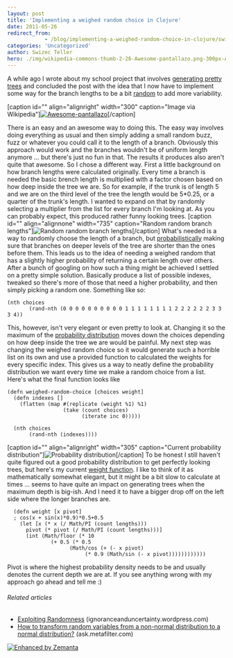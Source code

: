 ```yaml
---
layout: post
title: 'Implementing a weighed random choice in Clojure'
date: 2011-05-26
redirect_from: 
            - /blog/implementing-a-weighed-random-choice-in-clojure/swizec/1770
categories: 'Uncategorized'
author: Swizec Teller
hero: ./img/wikipedia-commons-thumb-2-26-Awesome-pantallazo.png-300px-Awesome-pantallazo.png
---
```

A while ago I wrote about my school project that involves [generating pretty trees](http://swizec.com/blog/using-prime-numbers-to-generate-pretty-trees/swizec/1705 "Using prime numbers to generate pretty trees") and concluded the post with the idea that I now have to implement some way for the branch lengths to be a bit [random](http://en.wikipedia.org/wiki/Randomness "Randomness") to add more variability.

\[caption id="" align="alignright" width="300" caption="Image via Wikipedia"][![Awesome-pantallazo](./img/wikipedia-commons-thumb-2-26-Awesome-pantallazo.png-300px-Awesome-pantallazo.png "Awesome-pantallazo")](http://commons.wikipedia.org/wiki/File:Awesome-pantallazo.png)\[/caption]

There is an easy and an awesome way to doing this. The easy way involves doing everything as usual and then simply adding a small random buzz, fuzz or whatever you could call it to the length of a branch. Obviously this approach would work and the branches wouldn't be of uniform length anymore ... but there's just no fun in that. The results it produces also aren't quite that awesome. So I chose a different way. First a little background on how branch lengths were calculated originally. Every time a branch is needed the basic brench length is multiplied with a factor chosen based on how deep inside the tree we are. So for example, if the trunk is of length 5 and we are on the third level of the tree the length would be 5\*0.25, or a quarter of the trunk's length. I wanted to expand on that by randomly selecting a multiplier from the list for every branch I'm looking at. As you can probably expect, this produced rather funny looking trees. \[caption id="" align="alignnone" width="735" caption="Random random branch lengths"]![](./img/HmFKU.png "Random random branch lengths")\[/caption] What's needed is a way to randomly choose the length of a branch, but [probabilistically](http://en.wikipedia.org/wiki/Probability "Probability") making sure that branches on deeper levels of the tree are shorter than the ones before them. This leads us to the idea of needing a weighed random that has a slightly higher probability of returning a certain length over others. After a bunch of googling on how such a thing might be achieved I settled on a pretty simple solution. Basically produce a list of possible indexes, tweaked so there's more of those that need a higher probability, and then simply picking a random one. Something like so:

```
(nth choices
       (rand-nth (0 0 0 0 0 0 0 0 0 0 1 1 1 1 1 1 1 1 2 2 2 2 2 2 3 3 3 4))
```

This, however, isn't very elegant or even pretty to look at. Changing it so the maximum of the [probability distribution](http://en.wikipedia.org/wiki/Probability_distribution "Probability distribution") moves down the choices depending on how deep inside the tree we are would be painful. My next step was changing the weighed random choice so it would generate such a horrible list on its own and use a provided function to calculated the weights for every specific index. This gives us a way to neatly define the probability distribution we want every time we make a random choice from a list. Here's what the final function looks like

```
(defn weighed-random-choice [choices weight]
  (defn indexes []
    (flatten (map #(replicate (weight %1) %1)
                  (take (count choices)
                        (iterate inc 0)))))

  (nth choices
       (rand-nth (indexes))))
```

\[caption id="" align="alignright" width="305" caption="Current probability distribution"]![](./img/4pcaV.png "Probability distribution")\[/caption] To be honest I still haven't quite figured out a good probability distribution to get perfectly looking trees, but here's my current [weight function](http://en.wikipedia.org/wiki/Weight_function "Weight function"). I like to think of it as mathematically somewhat elegant, but it might be a bit slow to calculate at times ... seems to have quite an impact on generating trees when the maximum depth is big-ish. And I need it to have a bigger drop off on the left side where the longer branches are.

```
  (defn weight [x pivot]
  ; cos(x + sin(x)*0.9)*0.5+0.5
    (let [x (* x (/ Math/PI (count lengths)))
	  pivot (* pivot (/ Math/PI (count lengths)))]
      (int (Math/floor (* 10
			  (+ 0.5 (* 0.5
				    (Math/cos (+ (- x pivot)
						 (* 0.9 (Math/sin (- x pivot))))))))))))
```

Pivot is where the highest probability density needs to be and usually denotes the current depth we are at. If you see anything wrong with my approach go ahead and tell me :)

###### Related articles

- [Exploiting Randomness](http://ignoranceanduncertainty.wordpress.com/2011/03/21/exploiting-randomness/) (ignoranceanduncertainty.wordpress.com)
- [How to transform random variables from a non-normal distribution to a normal distribution?](http://ask.metafilter.com/182181/How-to-transform-random-variables-from-a-nonnormal-distribution-to-a-normal-distribution) (ask.metafilter.com)

[![Enhanced by Zemanta](http://img.zemanta.com/zemified_e.png?x-id=a8706682-511c-4755-b128-f7193a67b53b)](http://www.zemanta.com/ "Enhanced by Zemanta")